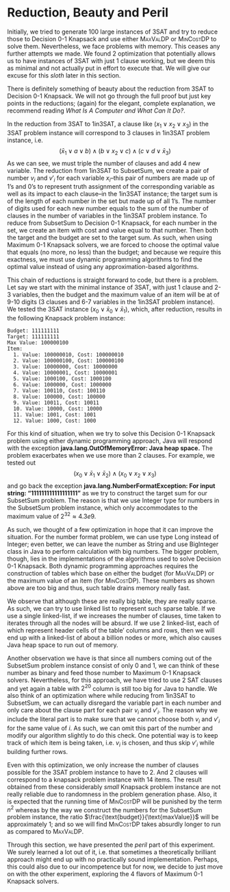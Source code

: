 # Reduction, Beauty and Peril {#reduction}

Initially, we tried to generate 100 large instances of 3SAT and try to reduce those to Decision 0-1 Knapsack and use either <span style="font-variant:small-caps;">MaxValDP</span> or <span style="font-variant:small-caps;">MinCostDP</span> to solve them. Nevertheless, we face problems with memory. This ceases any further attempts we made. We found 2 optimization that potentially allows us to have instances of 3SAT with just 1 clause working, but we deem this as minimal and not actually put in effort to execute that. We will give our excuse for this _sloth_ later in this section.

There is definitely something of beauty about the reduction from 3SAT to Decision 0-1 Knapsack. We will not go through the full proof but just key points in the reductions; (again) for the elegant, complete explanation, we recommend reading _What Is A Computer and What Can It Do?_. 

In the reduction from 3SAT to 1in3SAT, a clause like $(x_1 \lor x_2 \lor x_3)$ in the 3SAT problem instance will correspond to 3 clauses in 1in3SAT problem instance, i.e. 
$$(\bar{x}_1 \lor a \lor b)\land (b \lor x_2 \lor c)\land (c \lor d \lor \bar{x}_3)$$
As we can see, we must triple the number of clauses and add 4 new variable. The reduction from 1in3SAT to SubsetSum, we create a pair of number $v_i$ and $v'_i$ for each variable $x_i$--this pair of numbers are made up of 1's and 0's to represent truth assignment of the corresponding variable as well as its impact to each clause--in the 1in3SAT instance; the target sum is of the length of each number in the set but made up of all 1's. The number of digits used for each new number equals to the sum of the number of clauses in the number of variables in the 1in3SAT problem instance. To reduce from SubsetSum to Decision 0-1 Knapsack, for each number in the set, we create an item with cost and value equal to that number. Then both the target and the budget are set to the target sum. As such, when using Maximum 0-1 Knapsack solvers, we are forced to choose the optimal value that equals (no more, no less) than the budget; and because we require this exactness, we must use dynamic programming algorithms to find the optimal value instead of using any approximation-based algorithms.

This chain of reductions is straight forward to code, but there is a problem. Let say we start with the minimal instance of 3SAT, with just 1 clause and 2-3 variables, then the budget and the maximum value of an item will be at of 9-10 digits (3 clauses and 6-7 variables in the 1in3SAT problem instance). We tested the 3SAT instance $(x_{0} \lor \bar{x}_{0} \lor \bar{x}_{1})$, which, after reduction, results in the following Knapsack problem instance:
```
Budget: 111111111
Target: 111111111
Max Value: 100000100
Item:
  1. Value: 100000010, Cost: 100000010
  2. Value: 100000100, Cost: 100000100
  3. Value: 10000000, Cost: 10000000
  4. Value: 10000001, Cost: 10000001
  5. Value: 1000100, Cost: 1000100
  6. Value: 1000000, Cost: 1000000
  7. Value: 100110, Cost: 100110
  8. Value: 100000, Cost: 100000
  9. Value: 10011, Cost: 10011
  10. Value: 10000, Cost: 10000
  11. Value: 1001, Cost: 1001
  12. Value: 1000, Cost: 1000
```

For this kind of situation, when we try to solve this Decision 0-1 Knapsack problem using either dynamic programming approach, Java will respond with the exception **java.lang.OutOfMemoryError: Java heap space.** The problem exacerbates when we use more than 2 clauses. For example, we tested out $$(x_{0} \lor \bar{x}_{1} \lor \bar{x}_{2}) \land (x_{0} \lor x_{2} \lor x_{3})$$ and go back the exception **java.lang.NumberFormatException: For input string: "111111111111111111"** as we try to construct the target sum for our SubsetSum problem. The reason is that we use Integer type for numbers in the SubsetSum problem instance, which only accommodates to the maximum value of $2^{32} \approx 4.3e9$.

As such, we thought of a few optimization in hope that it can improve the situation. For the number format problem, we can use type Long instead of Integer; even better, we can leave the number as String and use BigInteger class in Java to perform calculation with big numbers. The bigger problem, though, lies in the implementations of the algorithms used to solve Decision 0-1 Knapsack. Both dynamic programming approaches requires the construction of tables which base on either the budget (for <span style="font-variant:small-caps;">MaxValDP</span>) or the maximum value of an item (for <span style="font-variant:small-caps;">MinCostDP</span>). These numbers as shown above are too big and thus, such table drains memory really fast. 

We observe that although these are really big table, they are really sparse. As such, we can try to use linked list to represent such sparse table. If we use a single linked-list, if we increases the number of clauses, time taken to iterates through all the nodes will be absurd. If we use 2 linked-list, each of which represent header cells of the table' columns and rows, then we will end up with a linked-list of about a billion nodes or more, which also causes Java heap space to run out of memory.

Another observation we have is that since all numbers coming out of the SubsetSum problem instance consist of only 0 and 1, we can think of these number as binary and feed those number to Maximum 0-1 Knapsack solvers. Nevertheless, for this approach, we have tried to use 2 SAT clauses and yet again a table with $2^{20}$ column is still too big for Java to handle. We also think of an optimization where while reducing from 1in3SAT to SubsetSum, we can actually disregard the variable part in each number and only care about the clause part for each pair $v_i$ and $v'_i$. The reason why we include the literal part is to make sure that we cannot choose both $v_i$ and $v'_i$ for the same value of $i$. As such, we can omit this part of the number and modify our algorithm slightly to do this check. One potential way is to keep track of which item is being taken, i.e. $v_i$ is chosen, and thus skip $v'_i$ while building further rows. 

Even with this optimization, we only increase the number of clauses possible for the 3SAT problem instance to have to 2. And 2 clauses will correspond to a knapsack problem instance with 14 items. The result obtained from these considerably _small_ Knapsack problem instance are not really reliable due to randomness in the problem generation phase. Also, it is expected that the running time of <span style="font-variant:small-caps;">MinCostDP</span> will be punished by the term $n^2$ whereas by the way we construct the numbers for the SubsetSum problem instance, the ratio $\frac{\text{budget}}{\text{maxValue}}$ will be approximately 1; and so we will find <span style="font-variant:small-caps;">MinCostDP</span> takes absurdly longer to run as compared to <span style="font-variant:small-caps;">MaxValDP</span>.

Through this section, we have presented the _peril_ part of this experiment. We surely learned a lot out of it, i.e. that sometimes a theoretically brilliant approach might end up with no practically sound implementation. Perhaps, this could also due to our incompetence but for now, we decide to just move on with the other experiment, exploring the 4 flavors of Maximum 0-1 Knapsack solvers. 

